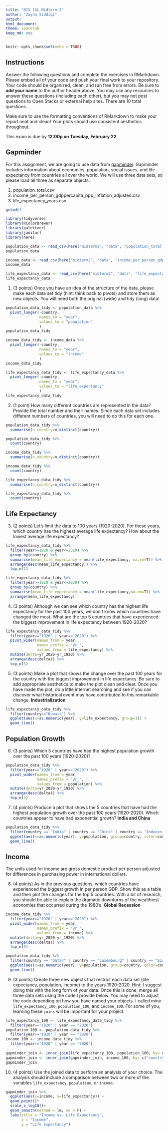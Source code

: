 ```yaml
---
title: "BIS 15L Midterm 2"
author: "Zayna Siddiqi"
output:
html_document: 
theme: spacelab
keep_md: yes
---
```


```r
knitr::opts_chunk$set(echo = TRUE)
```

## Instructions
Answer the following questions and complete the exercises in RMarkdown. Please embed all of your code and push your final work to your repository. Your code should be organized, clean, and run free from errors. Be sure to **add your name** to the author header above. You may use any resources to answer these questions (including each other), but you may not post questions to Open Stacks or external help sites. There are 10 total questions.  

Make sure to use the formatting conventions of RMarkdown to make your report neat and clean! Your plots should use consistent aesthetics throughout.  

This exam is due by **12:00p on Tuesday, February 22**.  

## Gapminder
For this assignment, we are going to use data from  [gapminder](https://www.gapminder.org/). Gapminder includes information about economics, population, social issues, and life expectancy from countries all over the world. We will use three data sets, so please load all three as separate objects.    

1. population_total.csv  
2. income_per_person_gdppercapita_ppp_inflation_adjusted.csv  
3. life_expectancy_years.csv  

```r
getwd()
```


```r
library(tidyverse)
library(RColorBrewer)
library(paletteer)
library(janitor)
library(here)
```

```r
population_data <- read_csv(here("midterm2", "data", "population_total.csv"))
population_data
```

```r
income_data <- read_csv(here("midterm2", "data", "income_per_person_gdppercapita_ppp_inflation_adjusted.csv"))
income_data
```

```r
life_expectancy_data <- read_csv(here("midterm2", "data", "life_expectancy_years.csv"))
life_expectancy_data
```

1. (3 points) Once you have an idea of the structure of the data, please make each data set tidy (hint: think back to pivots) and store them as new objects. You will need both the original (wide) and tidy (long) data!  

```r
population_data_tidy <- population_data %>% 
  pivot_longer(-country, 
               names_to = "year", 
               values_to = "population"
               )
population_data_tidy
```

```r
income_data_tidy <- income_data %>% 
  pivot_longer(-country, 
               names_to = "year", 
               values_to = "income"
               )
income_data_tidy
```

```r
life_expectancy_data_tidy <- life_expectancy_data %>% 
  pivot_longer(-country, 
               names_to = "year", 
               values_to = "life_expectancy"
               )
life_expectancy_data_tidy
```

2. (1 point) How many different countries are represented in the data? Provide the total number and their names. Since each data set includes different numbers of countries, you will need to do this for each one.  

```r
population_data_tidy %>% 
  summarise(n_country=n_distinct(country))
```
```r
population_data_tidy %>% 
  count(country)
```
```r
income_data_tidy %>% 
  summarise(n_country=n_distinct(country))
```
```r
income_data_tidy %>% 
  count(country)
```
```r
life_expectancy_data_tidy %>% 
  summarise(n_country=n_distinct(country))
```
```r
life_expectancy_data_tidy %>% 
  count(country)
```

## Life Expectancy  

3. (2 points) Let's limit the data to 100 years (1920-2020). For these years, which country has the highest average life expectancy? How about the lowest average life expectancy?  

```r
life_expectancy_data_tidy %>% 
  filter(year>=1920 & year<=2020) %>% 
  group_by(country) %>% 
  summarise(mean_life_expectancy = mean(life_expectancy, na.rm=T)) %>% 
  arrange(desc(mean_life_expectancy)) %>% 
  top_n(1)
```
```r
life_expectancy_data_tidy %>% 
  filter(year>=1920 & year<=2020) %>% 
  group_by(country) %>% 
  summarise(mean_life_expectancy = mean(life_expectancy,na.rm=T)) %>% 
  arrange(mean_life_expectancy)
```

4. (3 points) Although we can see which country has the highest life expectancy for the past 100 years, we don't know which countries have changed the most. What are the top 5 countries that have experienced the biggest improvement in life expectancy between 1920-2020?  

```r
life_expectancy_data_tidy %>% 
  filter(year=="1920" | year=="2020") %>% 
  pivot_wider(names_from = year,
              names_prefix = "yr_",
              values_from = life_expectancy) %>% 
  mutate(delta=yr_2020-yr_1920) %>% 
  arrange(desc(delta)) %>% 
  top_n(5)
```


5. (3 points) Make a plot that shows the change over the past 100 years for the country with the biggest improvement in life expectancy. Be sure to add appropriate aesthetics to make the plot clean and clear. Once you have made the plot, do a little internet searching and see if you can discover what historical event may have contributed to this remarkable change.  **Industrialization** 

```r
life_expectancy_data_tidy %>% 
  filter(country=="Kuwait") %>% 
  ggplot(aes(x=as.numeric(year), y=life_expectancy, group=1)) + 
  geom_line()
```


## Population Growth
6. (3 points) Which 5 countries have had the highest population growth over the past 100 years (1920-2020)?  

```r
population_data_tidy %>% 
  filter(year=="1920" | year=="2020") %>% 
  pivot_wider(names_from = year,
              names_prefix = "yr_",
              values_from = population) %>% 
  mutate(delta=yr_2020-yr_1920) %>% 
  arrange(desc(delta)) %>% 
  top_n(5)
```

7. (4 points) Produce a plot that shows the 5 countries that have had the highest population growth over the past 100 years (1920-2020). Which countries appear to have had exponential growth?  **India and China**

```r
population_data_tidy %>% 
  filter(country == "India" | country == "China" | country == "Indonesia" | country == "United States" | country == "Pakistan") %>% 
  ggplot(aes(x=as.numeric(year), y=population, group=country, color=country)) + 
  geom_line()
```


## Income
The units used for income are gross domestic product per person adjusted for differences in purchasing power in international dollars.

8. (4 points) As in the previous questions, which countries have experienced the biggest growth in per person GDP. Show this as a table and then plot the changes for the top 5 countries. With a bit of research, you should be able to explain the dramatic downturns of the wealthiest economies that occurred during the 1980's. **Global Recession** 

```r
income_data_tidy %>% 
  filter(year=="1920" | year=="2020") %>% 
  pivot_wider(names_from = year,
              names_prefix = "yr_",
              values_from = income) %>% 
  mutate(delta=yr_2020-yr_1920) %>% 
  arrange(desc(delta)) %>% 
  top_n(5)
```

```r
population_data_tidy %>% 
  filter(country == "Qatar" | country == "Luxembourg" | country == "Singapore" | country == "Brunei" | country == "Ireland") %>% 
  ggplot(aes(x=as.numeric(year), y=population, group=country, color=country)) + 
  geom_line()
```

9. (3 points) Create three new objects that restrict each data set (life expectancy, population, income) to the years 1920-2020. Hint: I suggest doing this with the long form of your data. Once this is done, merge all three data sets using the code I provide below. You may need to adjust the code depending on how you have named your objects. I called mine `life_expectancy_100`, `population_100`, and `income_100`. For some of you, learning these `joins` will be important for your project.  

```r
life_expectancy_100 <- life_expectancy_data_tidy %>% 
  filter(year=="1920" | year == "2020")
population_100 <- population_data_tidy %>%
  filter(year=="1920" | year == "2020")
income_100 <- income_data_tidy %>% 
  filter(year=="1920" | year == "2020")
  
gapminder_join <- inner_join(life_expectancy_100, population_100, by= c("country", "year"))
gapminder_join <- inner_join(gapminder_join, income_100, by= c("country", "year"))
gapminder_join
```

10. (4 points) Use the joined data to perform an analysis of your choice. The analysis should include a comparison between two or more of the variables `life_expectancy`, `population`, or `income.`  

```r
gapminder_join %>% 
  ggplot(aes(x=income, y=life_expectancy)) + 
  geom_point()+
  scale_x_log10()+
  geom_smooth(method = lm, se = F) + 
  labs(title = "Income vs. Life Expectancy",
       x = "Income",
       y = "Life Expectancy")
```





